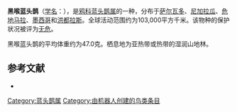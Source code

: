 {{noteTA
|G1=unit
}}
{{Speciesbox
| name = 黑喉蓝头鹊
| image = Cyanolyca pumilo.jpg
| status = LC | status_system = IUCN3.1
| genus = Cyanolyca
| species = pumilo
| authority = {{link-en|休·埃德温·斯特里克兰|Hugh Edwin Strickland|Strickland}}, 1849
| range_map = 
}}

'''黑喉蓝头鹊'''（[[学名|学名]]：{{lang|la|''Cyanolyca pumilo''}}），是[[鸦科|鸦科]][[蓝头鹊属|蓝头鹊属]]的一种，分布于[[萨尔瓦多|萨尔瓦多]]、[[尼加拉瓜|尼加拉瓜]]、[[危地马拉|危地马拉]]、[[墨西哥|墨西哥]]和[[洪都拉斯|洪都拉斯]]。全球活动范围约为103,000平方千米。该物种的保护状况被评为[[无危|无危]]。

黑喉蓝头鹊的平均体重约为47.0克。栖息地为亚热带或热带的湿润山地林。

== 参考文献 ==
{{commons category|Cyanolyca pumilo}}
*{{cite web|url=http://www.birdlife.org/datazone/speciesfactsheet.php?id=5698&m=0|title=Cyanolyca pumilo|publisher=[[国际鸟盟|BirdLife.org]]|accessdate=2011-06-27|archive-date=2016-03-04|archive-url=https://web.archive.org/web/20160304141451/http://www.birdlife.org/datazone/speciesfactsheet.php?id=5698&m=0|dead-url=no}}
{{Taxonbar|from=Q1587590}}

[[Category:蓝头鹊属|Category:蓝头鹊属]]
[[Category:由机器人创建的鸟类条目|Category:由机器人创建的鸟类条目]]